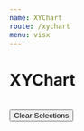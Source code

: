 ```yaml
---
name: XYChart
route: /xychart
menu: visx
---
```


<h1 style={{ margin: '0px' }}>XYChart</h1>

<br />


<Playground>
<Motor  
 config={config}>  
  <Filter label='CanonicalDate' dimension={['CanonicalDate']} />
  <Filter label='Forcast Day' dimension={['Forcast Day']} />
    <Button type="clearSelections">Clear Selections</Button>
    <XYChart 
      type="barstack"
      width={750} 
      height={500}  
      colorTheme="bio"
      backgroundPattern="Lines"
      showLabels={true}
      selectionMethod='click'
      showPoints={true}
      cols={[
        { qField: 'CanonicalDate', qLabel: 'Canonical Date' },
        { qField: '=Sum([Hours])', qLabel: 'Hours' ,qChartType:'bar'},
        { qField: '=Sum([Forcast Day])', qLabel: 'Forcast Day',qChartType:'line',  qShowPoints:{ symbol: 'circle', size: 100} },
      ]}
    />
  </Motor>
</Playground>
